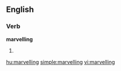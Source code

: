 ==English==

===Verb===
'''marvelling'''

# {{present participle of|[[marvel]]}}

[[hu:marvelling]]
[[simple:marvelling]]
[[vi:marvelling]]